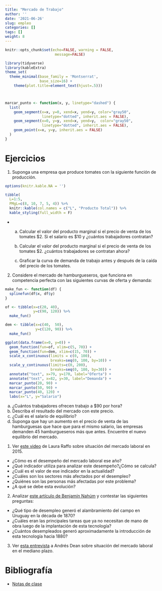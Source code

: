 ```yaml
---
title: "Mercado de Trabajo"
author: ''
date: '2021-06-26'
slug: empleo
categories: []
tags: []
weight: 8
---
```



```r
knitr::opts_chunk$set(echo=FALSE, warning = FALSE,
                       message=FALSE)

library(tidyverse)
library(kableExtra)
theme_set(
  theme_minimal(base_family = 'Montserrat',
                base_size=16) + 
    theme(plot.title=element_text(hjust=.5)))



marcar_punto <- function(x, y, linetype="dashed") {
  list(
    geom_segment(x=x, y=0, xend=x, yend=y, color="gray50",
                 linetype="dotted", inherit.aes = FALSE),
    geom_segment(x=0, y=y, xend=x, yend=y,  color="gray50",
                 linetype="dotted", inherit.aes = FALSE),
    geom_point(x=x, y=y, inherit.aes = FALSE)
  )
}


```

# Ejercicios

<!-- 1. Descargar y graficar las tasas de actividad, desempleo y empleo desde 1975 hasta el último dato disponible. Explicar qué significa cada indicador.  -->

1. Suponga una empresa que produce tomates con la siguiente función de producción.

```r

options(knitr.kable.NA = '')

tibble(
  L=1:5,
  PMgL=c(8, 10, 7, 5, 4)) %>% 
  knitr::kable(col.names = c("L", "Producto Total")) %>% 
  kable_styling(full_width = F)
```

-
    a) Calcular el valor del producto marginal si el precio de venta de los tomates \$2. Si el salario es \$10 y ¿cuántos trabajadores contratan?

    b) Calcular el valor del producto marginal si el precio de venta de los tomates \$2. ¿cuántos trabajadores se contratan ahora?

    c) Graficar la curva de demanda de trabajo antes y después de la caída del precio de los tomates.

2. Considere el mercado de hamburgueseros, que funciona en competencia perfecta con las siguientes curvas de oferta y demanda:

```r

make_fun <- function(df) {
  splinefun(df$x, df$y)
}

of <- tibble(x=c(20, 40),
             y=c(90, 120)) %>% 
  make_fun()

dem <- tibble(x=c(40,  50),
              y=c(120, 90)) %>% 
  make_fun()

ggplot(data.frame(x=0, y=0)) + 
  geom_function(fun=of, xlim=c(5, 70)) +
  geom_function(fun=dem, xlim=c(15, 70)) +
  scale_x_continuous(limits = c(0, 100),
                     breaks=seq(0, 100, by=10)) +
  scale_y_continuous(limits=c(0, 200),
                     breaks=seq(0, 180, by=30)) +
  annotate("text", x=79, y=170, label="Oferta") +
  annotate("text", x=82, y=30, label="Demanda") +
  marcar_punto(20, 90) +
  marcar_punto(50, 90) + 
  marcar_punto(40, 120) +
  labs(x="L", y="Salario")


```

a) ¿Cuántos trabajadores ofrecen trabajo a $90 por hora?
b) Describa el resultado del mercado con este precio.
c) ¿Cuál es el salario de equilibrio?
d) Suponga que hay un aumento en el precio de venta de las hamburguesas que hace que para el mismo salario, las empresas demanden 45 hamburgueseros más que antes. Encuentre el nuevo equilibrio del mercado.

1. Ver [este video ](https://www.youtube.com/watch?v=NMejCq1WrZE) de Laura Raffo sobre situación del mercado laboral en 2015.
  - ¿Cómo es el desempeño del mercado laboral ese año?
  - ¿Qué indicador utiliza para analizar este desempeño?¿Cómo se calcula?
  - ¿Cuál es el valor de ese indicador en la actualidad?
  - ¿Cuáles son los sectores más afectados por el desempleo?
  - ¿Quiénes son las personas más afectadas por este problema?
  - ¿A qué se debe esta evolución?

2. Analizar [este artículo de Benjamín Nahúm](Enciclopedia_uruguaya_24-14-15.pdf) y contestar las siguientes preguntas:

  - ¿Qué tipo de desempleo generó el alambramiento del campo en Uruguay en la década de 1870?
  - ¿Cuáles eran las principales tareas que ya no necesitan de mano de obra luego de la implantación de esta tecnología?
  - ¿Cuántos desempleados generó aproximadamente la introducción de esta tecnología hacia 1880?


3. Ver [esta entrevista  ](https://www.youtube.com/watch?v=zzTK0d-iQEI) a Andrés Dean sobre situación del mercado laboral en el mediano plazo.


# Bibliografía

- [Notas de clase](https://empleo--diapos-econ.netlify.app)
